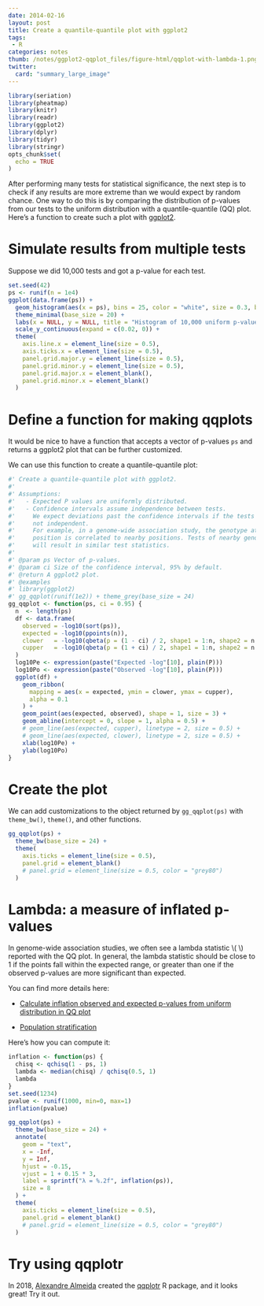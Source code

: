 ```yaml
---
date: 2014-02-16
layout: post
title: Create a quantile-quantile plot with ggplot2
tags:
 - R
categories: notes
thumb: /notes/ggplot2-qqplot_files/figure-html/qqplot-with-lambda-1.png
twitter:
  card: "summary_large_image"
---
```


```r
library(seriation)
library(pheatmap)
library(knitr)
library(readr)
library(ggplot2)
library(dplyr)
library(tidyr)
library(stringr)
opts_chunk$set(
  echo = TRUE
)
```

After performing many tests for statistical significance, the next step is to
check if any results are more extreme than we would expect by random chance.
One way to do this is by comparing the distribution of p-values from our tests
to the uniform distribution with a quantile-quantile (QQ) plot. Here's a
function to create such a plot with [ggplot2].

[ggplot2]: http://docs.ggplot2.org/

<!--more-->

# Simulate results from multiple tests

Suppose we did 10,000 tests and got a p-value for each test.

```r
set.seed(42)
ps <- runif(n = 1e4)
ggplot(data.frame(ps)) +
  geom_histogram(aes(x = ps), bins = 25, color = "white", size = 0.3, boundary = 0.5) +
  theme_minimal(base_size = 20) +
  labs(x = NULL, y = NULL, title = "Histogram of 10,000 uniform p-values") +
  scale_y_continuous(expand = c(0.02, 0)) +
  theme(
    axis.line.x = element_line(size = 0.5),
    axis.ticks.x = element_line(size = 0.5),
    panel.grid.major.y = element_line(size = 0.5),
    panel.grid.minor.y = element_line(size = 0.5),
    panel.grid.major.x = element_blank(),
    panel.grid.minor.x = element_blank()
  )
```

# Define a function for making qqplots

It would be nice to have a function that accepts a vector of p-values `ps` and
returns a ggplot2 plot that can be further customized.

We can use this function to create a quantile-quantile plot:

```r
#' Create a quantile-quantile plot with ggplot2.
#'
#' Assumptions:
#'   - Expected P values are uniformly distributed.
#'   - Confidence intervals assume independence between tests.
#'     We expect deviations past the confidence intervals if the tests are
#'     not independent.
#'     For example, in a genome-wide association study, the genotype at any
#'     position is correlated to nearby positions. Tests of nearby genotypes
#'     will result in similar test statistics.
#'
#' @param ps Vector of p-values.
#' @param ci Size of the confidence interval, 95% by default.
#' @return A ggplot2 plot.
#' @examples
#' library(ggplot2)
#' gg_qqplot(runif(1e2)) + theme_grey(base_size = 24)
gg_qqplot <- function(ps, ci = 0.95) {
  n  <- length(ps)
  df <- data.frame(
    observed = -log10(sort(ps)),
    expected = -log10(ppoints(n)),
    clower   = -log10(qbeta(p = (1 - ci) / 2, shape1 = 1:n, shape2 = n:1)),
    cupper   = -log10(qbeta(p = (1 + ci) / 2, shape1 = 1:n, shape2 = n:1))
  )
  log10Pe <- expression(paste("Expected -log"[10], plain(P)))
  log10Po <- expression(paste("Observed -log"[10], plain(P)))
  ggplot(df) +
    geom_ribbon(
      mapping = aes(x = expected, ymin = clower, ymax = cupper),
      alpha = 0.1
    ) +
    geom_point(aes(expected, observed), shape = 1, size = 3) +
    geom_abline(intercept = 0, slope = 1, alpha = 0.5) +
    # geom_line(aes(expected, cupper), linetype = 2, size = 0.5) +
    # geom_line(aes(expected, clower), linetype = 2, size = 0.5) +
    xlab(log10Pe) +
    ylab(log10Po)
}
```

# Create the plot

We can add customizations to the object returned by `gg_qqplot(ps)` with
`theme_bw()`, `theme()`, and other functions.

```r
gg_qqplot(ps) +
  theme_bw(base_size = 24) +
  theme(
    axis.ticks = element_line(size = 0.5),
    panel.grid = element_blank()
    # panel.grid = element_line(size = 0.5, color = "grey80")
  )
```

# Lambda: a measure of inflated p-values

In genome-wide association studies, we often see a lambda statistic \\(
\lambda \\) reported with the QQ plot. In general, the lambda statistic should
be close to 1 if the points fall within the expected range, or greater than
one if the observed p-values are more significant than expected.

You can find more details here:

- [Calculate inflation observed and expected p-values from uniform distribution in QQ plot][1]

- [Population stratification][2]

[1]: https://stats.stackexchange.com/questions/110755/how-calculate-inflation-observed-and-expected-p-values-from-uniform-distribution 
[2]: https://en.wikipedia.org/wiki/Population_stratification

Here's how you can compute it:

```r
inflation <- function(ps) {
  chisq <- qchisq(1 - ps, 1)
  lambda <- median(chisq) / qchisq(0.5, 1)
  lambda
}
set.seed(1234)
pvalue <- runif(1000, min=0, max=1)
inflation(pvalue)
```

```r
gg_qqplot(ps) +
  theme_bw(base_size = 24) +
  annotate(
    geom = "text",
    x = -Inf,
    y = Inf,
    hjust = -0.15,
    vjust = 1 + 0.15 * 3,
    label = sprintf("λ = %.2f", inflation(ps)),
    size = 8
  ) +
  theme(
    axis.ticks = element_line(size = 0.5),
    panel.grid = element_blank()
    # panel.grid = element_line(size = 0.5, color = "grey80")
  )
```

# Try using qqplotr

In 2018, [Alexandre Almeida][aloy] created the [qqplotr] R package, and it
looks great! Try it out.

[aloy]: https://github.com/aloy
[qqplotr]: https://cran.r-project.org/package=qqplotr


